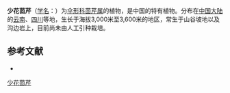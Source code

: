 {{NoteTA|G1=LS}}
{{Speciesbox
| name = 少花茴芹
| status = 
| status_system = 
| image = 
| genus = Pimpinella
| species = rubescens
| authority = (Franch.) Wolff ex Hand.-Mazz.
}}

'''少花茴芹'''（[[学名|学名]]：{{lang|la|''Pimpinella rubescens''}}）为[[伞形科|伞形科]][[茴芹属|茴芹属]]的植物，是中国的特有植物。分布在[[中国大陆|中国大陆]]的[[云南|云南]]、[[四川|四川]]等地，生长于海拔3,000米至3,600米的地区，常生于山谷坡地以及沟边岩上，目前尚未由人工引种栽培。

== 参考文献 ==
<div class="references-small">
* {{cite web| url =http://www.bioinfo.cn/db05/KmzwSpecies.php?action=view&id=22913| title =少花茴芹| work =《中国高等植物数据库全库》| publisher =中国科学院微生物研究所| author =昆明植物研究所| accessdate =2009-02-25| deadurl =yes| archiveurl =https://web.archive.org/web/20160305064356/http://www.bioinfo.cn/db05/KmzwSpecies.php?action=view&id=22913| archivedate =2016-03-05}}
</div>
{{Taxonbar|from=Q11037088}}

[[Category:茴芹属|少花茴芹]]


{{Apiales-stub}}